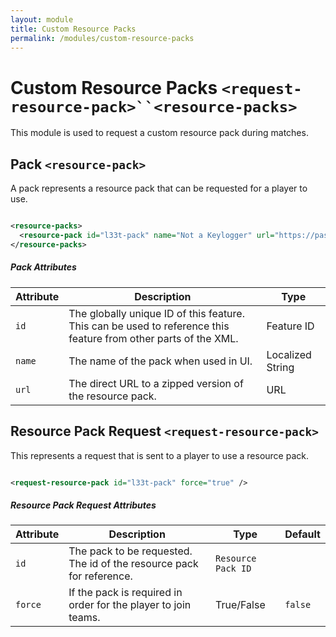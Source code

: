 ```yaml
---
layout: module
title: Custom Resource Packs
permalink: /modules/custom-resource-packs
---
```


# Custom Resource Packs `<request-resource-pack>``<resource-packs>`

This module is used to request a custom resource pack during matches.

## Pack `<resource-pack>`

A pack represents a resource pack that can be requested for a player to use.

```xml

<resource-packs>
  <resource-pack id="l33t-pack" name="Not a Keylogger" url="https://paste.avicus.net/rikukufado" />
</resource-packs>

```

##### Pack Attributes

| Attribute | Description | Type |
| --- | --- | --- |
| `id` | The globally unique ID of this feature. This can be used to reference this feature from other parts of the XML. | <span class="badge badge--primary">Feature ID</span> |
| `name` | The name of the pack when used in UI. | <span class="badge badge--primary">Localized String</span> |
| `url` | The direct URL to a zipped version of the resource pack. | <span class="badge badge--primary">URL</span> |

## Resource Pack Request `<request-resource-pack>`

This represents a request that is sent to a player to use a resource pack.

```xml

<request-resource-pack id="l33t-pack" force="true" />

```

##### Resource Pack Request Attributes

| Attribute | Description | Type | Default |
| --- | --- | --- | --- |
| `id` | The pack to be requested. The id of the resource pack for reference. | `Resource Pack ID` | |
| `force` | If the pack is required in order for the player to join teams. | <span class="badge badge--primary">True/False</span> | `false` |

